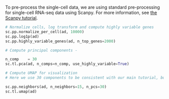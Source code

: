 [//]: # (This file runs standard preprocessing steps with scanpy)


To pre-process the single-cell data, we are using standard pre-processing for single-cell RNA-seq data using Scanpy. For more information, see [the Scanpy tutorial](https://scanpy-tutorials.readthedocs.io/en/latest/pbmc3k.html).

```python
# Normalize cells, log transform and compute highly variable genes
sc.pp.normalize_per_cell(ad, 10000)
sc.pp.log1p(ad)
sc.pp.highly_variable_genes(ad, n_top_genes=2000)
```

```python
# Compute principal components - 

n_comp    = 30
sc.tl.pca(ad, n_comps=n_comp, use_highly_variable=True)

# Compute UMAP for visualization
# Here we use 30 components to be consistent with our main tutorial, but fill free to explore other number of principal components to use 

sc.pp.neighbors(ad, n_neighbors=15, n_pcs=30)
sc.tl.umap(ad)
```